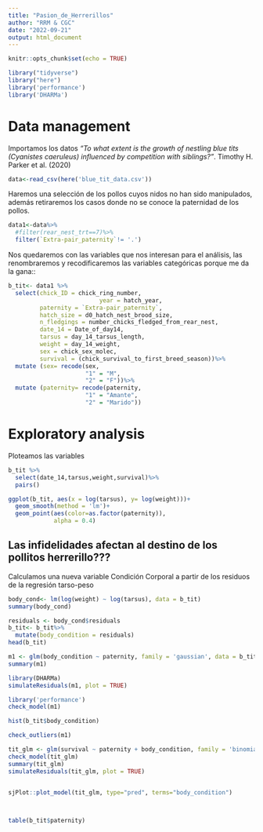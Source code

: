 ```yaml
---
title: "Pasion_de_Herrerillos"
author: "RRM & CGC"
date: "2022-09-21"
output: html_document
---
```


```r
knitr::opts_chunk$set(echo = TRUE)
```

```r
library("tidyverse")
library("here")
library('performance')
library('DHARMa')
```

# Data management

Importamos los datos *"To what extent is the growth of nestling blue tits (Cyanistes caeruleus) influenced by competition with siblings?"*. Timothy H. Parker et al. (2020)

```r
data<-read_csv(here('blue_tit_data.csv'))
```

Haremos una selección de los pollos cuyos nidos no han sido manipulados, además retiraremos los casos donde no se conoce la paternidad de los pollos.

```r
data1<-data%>%
  #filter(rear_nest_trt==7)%>%
  filter(`Extra-pair_paternity`!= '.')

```

Nos quedaremos con las variables que nos interesan para el análisis, las renombraremos y recodificaremos las variables categóricas porque me da la gana::

```r
b_tit<- data1 %>% 
  select(chick_ID = chick_ring_number,
                          year = hatch_year,
         paternity = `Extra-pair_paternity`,
         hatch_size = d0_hatch_nest_brood_size,
         n_fledgings = number_chicks_fledged_from_rear_nest,
         date_14 = Date_of_day14,
         tarsus = day_14_tarsus_length,
         weight = day_14_weight,
         sex = chick_sex_molec,
         survival = (chick_survival_to_first_breed_season))%>%
  mutate (sex= recode(sex,
                      "1" = "M",
                      "2" = "F"))%>%
  mutate (paternity= recode(paternity,
                      "1" = "Amante",
                      "2" = "Marido"))
```

# Exploratory analysis

Ploteamos las variables

```r
b_tit %>%
  select(date_14,tarsus,weight,survival)%>%
  pairs()

```

```r
ggplot(b_tit, aes(x = log(tarsus), y= log(weight)))+
  geom_smooth(method = 'lm')+
  geom_point(aes(color=as.factor(paternity)),
             alpha = 0.4)

```

## Las infidelidades afectan al destino de los pollitos herrerillo??? 

Calculamos una nueva variable Condición Corporal a partir de los residuos de la regresión tarso-peso

```r
body_cond<- lm(log(weight) ~ log(tarsus), data = b_tit)
summary(body_cond)

residuals <- body_cond$residuals
b_tit<- b_tit%>%
  mutate(body_condition = residuals)
head(b_tit)
```

```r
m1 <- glm(body_condition ~ paternity, family = 'gaussian', data = b_tit)
summary(m1)

library(DHARMa)
simulateResiduals(m1, plot = TRUE)

library('performance')
check_model(m1)
```

```r
hist(b_tit$body_condition)

check_outliers(m1)
```

```r


tit_glm <- glm(survival ~ paternity + body_condition, family = 'binomial', data = b_tit)
check_model(tit_glm)
summary(tit_glm)
simulateResiduals(tit_glm, plot = TRUE)


sjPlot::plot_model(tit_glm, type="pred", terms="body_condition")

  


```

```r
table(b_tit$paternity)
```
